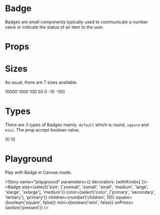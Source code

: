 
<Meta title="Design System|Badge" component={Badge} />

# Badge
Badges are small components typically used to communicate a number value or indicate the status of an item to the user.

# Props

<Props of={Badge} />

# Sizes
As usual, there are 7 sizes available.

<Preview>
  <Story name="sizes">
    <Inline>
      <Badge
        size="xxlarge"
        title="MD"
        onPress={action('pressed')}
      >
      10000
      </Badge>
      <Badge
        size="xlarge"
        title="MD"
        onPress={action('pressed')}
      >
      1000
      </Badge>
      <Badge
        size="large"
        title="MD"
        onPress={action('pressed')}
      >
      100
      </Badge>
      <Badge
        size="medium"
        title="MD"
        onPress={action('pressed')}
      >
      50
      </Badge>
      <Badge
        size="small"
        title="MD"
        onPress={action('pressed')}
      >
      0
      </Badge>
      <Badge
        size="xsmall"
        title="MD"
        onPress={action('pressed')}
      >
      -10
      </Badge>
      <Badge
        size="xxsmall"
        onPress={action('pressed')}
      >
      -100
      </Badge>
  </Inline>
  </Story>
</Preview>

# Types
There are 3 types of Badges mainly: `default` which is round, `sqaure` and `mini`. The prop accept boolean value.

<Preview>
  <Story name="types">
    <Inline>
      <Badge onPress={action('pressed')}>
        10
      </Badge>
      <Badge square onPress={action('pressed')}>
        10
      </Badge>
      <Badge
        mini
        onPress={action('pressed')}
      />
  </Inline>
  </Story>
</Preview>

# Playground

Play with Badge in Canvas mode.

<Story name="playground" parameters={{ decorators: [withKnobs] }}>
  <Badge
    size={select('size', ['xxsmall', 'xsmall', 'small', 'medium', 'large', 'xlarge', 'xxlarge'], 'medium')}
    color={select('color', ['primary', 'secondary', 'tertiary'], 'primary')}
    children={number('children', 10)}
    square={boolean('square', false)}
    mini={boolean('mini', false)}
    onPress={action('pressed')}
  />
</Story>